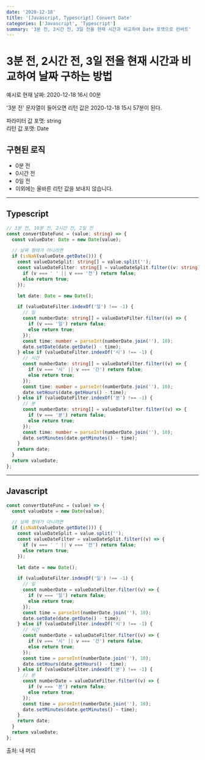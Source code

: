 ```yaml
---
date: '2020-12-18'
title: '[Javascript, Typescript] Convert Date'
categories: ['Javascript', 'Typescript']
summary: '3분 전, 2시간 전, 3일 전을 현재 시간과 비교하여 Date 포맷으로 컨버트'
---
```


# 3분 전, 2시간 전, 3일 전을 현재 시간과 비교하여 날짜 구하는 방법

예시로 현재 날짜: 2020-12-18 16시 00분

'3분 전' 문자열이 들어오면 리턴 값은 2020-12-18 15시 57분이 된다.

파라미터 값 포맷: string<br/>
리턴 값 포맷: Date

## 구현된 로직

- 0분 전
- 0시간 전
- 0일 전
- 이외에는 올바른 리턴 값을 보내지 않습니다.

---

## Typescript

```ts
// 3분 전, 10분 전, 2시간 전, 2일 전
const convertDateFunc = (value: string) => {
  const valueDate: Date = new Date(value);

  // 날짜 형태가 아니라면
  if (isNaN(valueDate.getDate())) {
    const valueDateSplit: string[] = value.split('');
    const valueDateFilter: string[] = valueDateSplit.filter((v: string) => {
      if (v === ' ' || v === '전') return false;
      else return true;
    });

    let date: Date = new Date();

    if (valueDateFilter.indexOf('일') !== -1) {
      // 일
      const numberDate: string[] = valueDateFilter.filter((v) => {
        if (v === '일') return false;
        else return true;
      });
      const time: number = parseInt(numberDate.join(''), 10);
      date.setDate(date.getDate() - time);
    } else if (valueDateFilter.indexOf('시') !== -1) {
      // 시간
      const numberDate: string[] = valueDateFilter.filter((v) => {
        if (v === '시' || v === '간') return false;
        else return true;
      });
      const time: number = parseInt(numberDate.join(''), 10);
      date.setHours(date.getHours() - time);
    } else if (valueDateFilter.indexOf('분') !== -1) {
      // 분
      const numberDate: string[] = valueDateFilter.filter((v) => {
        if (v === '분') return false;
        else return true;
      });
      const time: number = parseInt(numberDate.join(''), 10);
      date.setMinutes(date.getMinutes() - time);
    }
    return date;
  }
  return valueDate;
};
```

---

## Javascript

```js
const convertDateFunc = (value) => {
  const valueDate = new Date(value);

  // 날짜 형태가 아니라면
  if (isNaN(valueDate.getDate())) {
    const valueDateSplit = value.split('');
    const valueDateFilter = valueDateSplit.filter((v) => {
      if (v === ' ' || v === '전') return false;
      else return true;
    });

    let date = new Date();

    if (valueDateFilter.indexOf('일') !== -1) {
      // 일
      const numberDate = valueDateFilter.filter((v) => {
        if (v === '일') return false;
        else return true;
      });
      const time = parseInt(numberDate.join(''), 10);
      date.setDate(date.getDate() - time);
    } else if (valueDateFilter.indexOf('시') !== -1) {
      // 시간
      const numberDate = valueDateFilter.filter((v) => {
        if (v === '시' || v === '간') return false;
        else return true;
      });
      const time = parseInt(numberDate.join(''), 10);
      date.setHours(date.getHours() - time);
    } else if (valueDateFilter.indexOf('분') !== -1) {
      // 분
      const numberDate = valueDateFilter.filter((v) => {
        if (v === '분') return false;
        else return true;
      });
      const time = parseInt(numberDate.join(''), 10);
      date.setMinutes(date.getMinutes() - time);
    }
    return date;
  }
  return valueDate;
};
```

출처: 내 머리
